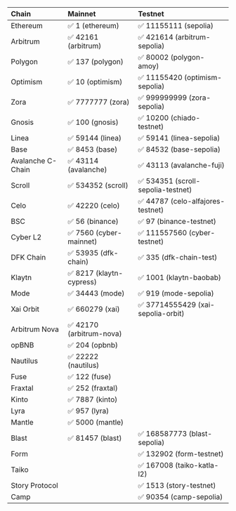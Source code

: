 | Chain   | Mainnet | Testnet |
| :------ | :------ | :------ |
| Ethereum     | ✅ 1 (ethereum)	|  ✅ 11155111 (sepolia) |
| Arbitrum    | ✅ 42161 (arbitrum) |  ✅ 421614 (arbitrum-sepolia) |
| Polygon    | ✅ 137 (polygon)	|  ✅ 80002 (polygon-amoy) |
| Optimism    | ✅ 10 (optimism)	|  ✅ 11155420 (optimism-sepolia) |
| Zora |  ✅ 7777777 (zora) | ✅ 999999999 (zora-sepolia) |
| Gnosis    | ✅ 100 (gnosis)	|  ✅ 10200 (chiado-testnet) |
| Linea    | ✅ 59144 (linea)	| ✅ 59141 (linea-sepolia) |
| Base    | ✅ 8453 (base)	|  ✅ 84532 (base-sepolia) |
| Avalanche C-Chain    | ✅ 43114 (avalanche) | ✅ 43113 (avalanche-fuji) |
| Scroll    | ✅ 534352 (scroll) |  ✅ 534351 (scroll-sepolia-testnet) |
| Celo    | ✅ 42220 (celo) |  ✅ 44787 (celo-alfajores-testnet) |
| BSC    | ✅ 56 (binance) |  ✅ 97 (binance-testnet) |
| Cyber L2 |  ✅ 7560 (cyber-mainnet) | ✅ 111557560 (cyber-testnet) |
| DFK Chain | ✅ 53935 (dfk-chain) | ✅ 335 (dfk-chain-test) |
| Klaytn | ✅ 8217 (klaytn-cypress) | ✅ 1001 (klaytn-baobab) |
| Mode |  ✅ 34443 (mode) | ✅ 919 (mode-sepolia) |
| Xai Orbit | ✅ 660279 (xai) | ✅ 37714555429 (xai-sepolia-orbit) |
| Arbitrum Nova | ✅ 42170 (arbitrum-nova)| |
| opBNB |  ✅ 204 (opbnb) |  |
| Nautilus |  ✅ 22222 (nautilus) |  |
| Fuse |  ✅ 122 (fuse) |  |
| Fraxtal |  ✅ 252 (fraxtal) | |
| Kinto |  ✅ 7887 (kinto) | |
| Lyra |  ✅ 957 (lyra) | |
| Mantle |  ✅ 5000 (mantle) | |
| Blast |  ✅ 81457 (blast) | ✅ 168587773 (blast-sepolia) |
| Form |  | ✅ 132902 (form-testnet) |
| Taiko || ✅ 167008 (taiko-katla-l2)  |
| Story Protocol |  | ✅ 1513 (story-testnet) |
| Camp |  | ✅ 90354 (camp-sepolia) |

